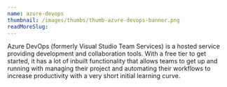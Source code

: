 ```yaml
---
name: azure-devops
thumbnail: /images/thumbs/thumb-azure-devops-banner.png
readMoreSlug:
---
```


Azure DevOps (formerly Visual Studio Team Services) is a hosted service providing development and collaboration tools. With a free tier to get started, it has a lot of inbuilt functionality that allows teams to get up and running with managing their project and automating their workflows to increase productivity with a very short initial learning curve.

